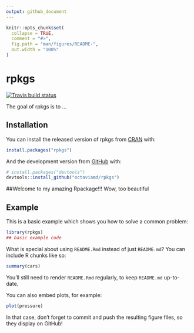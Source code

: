 ```yaml
---
output: github_document
---
```


<!-- README.md is generated from README.Rmd. Please edit that file -->

```r
knitr::opts_chunk$set(
  collapse = TRUE,
  comment = "#>",
  fig.path = "man/figures/README-",
  out.width = "100%"
)
```
# rpkgs

<!-- badges: start -->
[![Travis build status](https://travis-ci.org/octaviamd/rpkgs.svg?branch=master)](https://travis-ci.org/octaviamd/rpkgs)
<!-- badges: end -->

The goal of rpkgs is to ...

## Installation

You can install the released version of rpkgs from [CRAN](https://CRAN.R-project.org) with:

``` r
install.packages("rpkgs")
```

And the development version from [GitHub](https://github.com/) with:

``` r
# install.packages("devtools")
devtools::install_github("octaviamd/rpkgs")
```
##Welcome to my amazing Rpackage!!! Wow, too beautiful



## Example


This is a basic example which shows you how to solve a common problem:

```r
library(rpkgs)
## basic example code
```

What is special about using `README.Rmd` instead of just `README.md`? You can include R chunks like so:

```r
summary(cars)
```

You'll still need to render `README.Rmd` regularly, to keep `README.md` up-to-date.

You can also embed plots, for example:

```r
plot(pressure)
```

In that case, don't forget to commit and push the resulting figure files, so they display on GitHub!
